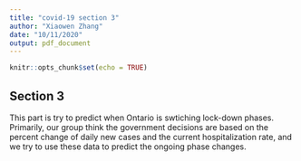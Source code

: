 ```yaml
---
title: "covid-19 section 3"
author: "Xiaowen Zhang"
date: "10/11/2020"
output: pdf_document
---
```


```r
knitr::opts_chunk$set(echo = TRUE)
```

## Section 3

This part is try to predict when Ontario is swtiching lock-down phases. Primarily, our group think the government decisions are based on the percent change of daily new cases and the current hospitalization rate, and we try to use these data to predict the ongoing phase changes. 


